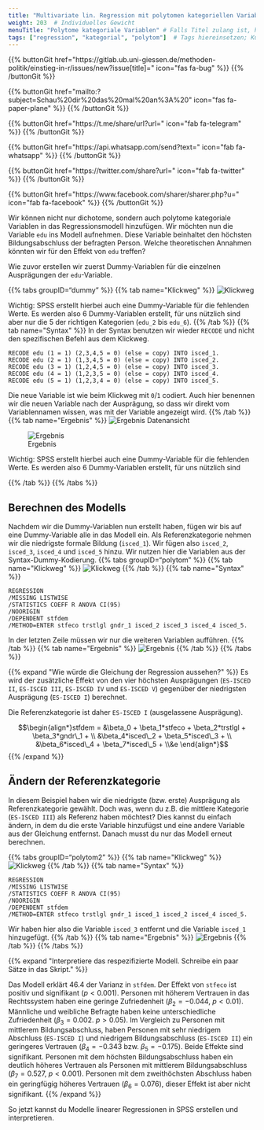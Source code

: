 ```yaml
---
title: "Multivariate lin. Regression mit polytomen kategoriellen Variablen"  # Titel der Seite
weight: 203  # Individuelles Gewicht 
menuTitle: "Polytome kategoriale Variablen" # Falls Titel zulang ist, hier Kurztitel
tags: ["regression", "kategorial", "polytom"]  # Tags hiereinsetzen; Kurzwort, was auf der Seite passsiert
---
```


{{% buttonGit href=\"https\:\/\/gitlab.ub.uni-giessen.de\/methoden-politik\/einstieg-in-r\/issues\/new?issue[title]=\" icon=\"fas fa-bug\" %}} {{% /buttonGit %}} 

{{% buttonGit href=\"mailto\:?subject=Schau\%20dir\%20das\%20mal\%20an\%3A\%20\" icon=\"fas fa-paper-plane\" %}} {{% /buttonGit %}}

{{% buttonGit href=\"https\:\/\/t.me\/share\/url?url=\" icon=\"fab fa-telegram\" %}} {{% /buttonGit %}}

{{% buttonGit href=\"https\:\/\/api.whatsapp.com\/send?text=\" icon=\"fab fa-whatsapp\" %}} {{% /buttonGit %}}

{{% buttonGit href=\"https\:\/\/twitter.com\/share?url=\" icon=\"fab fa-twitter\" %}} {{% /buttonGit %}}

{{% buttonGit href=\"https\:\/\/www.facebook.com\/sharer\/sharer.php?u=\" icon=\"fab fa-facebook\" %}} {{% /buttonGit %}}

Wir können nicht nur dichotome, sondern auch polytome kategoriale Variablen in das Regressionsmodell hinzufügen. Wir möchten nun die Variable `edu` ins Modell aufnehmen. Diese Variable beinhaltet den höchsten Bildungsabschluss der befragten Person. Welche theoretischen Annahmen könnten wir für den Effekt von `edu` treffen?

Wie zuvor erstellen wir zuerst Dummy-Variablen für die einzelnen Ausprägungen der `edu`-Variable.

{{% tabs groupID="dummy" %}}
{{% tab name=\"Klickweg\" %}}
![Klickweg](../gif/dummy.gif)

Wichtig: SPSS erstellt hierbei auch eine Dummy-Variable für die fehlenden Werte. Es werden also $6$ Dummy-Variablen erstellt, für uns nützlich sind aber nur die $5$ der richtigen Kategorien (`edu_2` bis `edu_6`).
{{% /tab %}}
{{% tab name=\"Syntax\" %}}
In der Syntax benutzen wir wieder `RECODE` und nicht den spezifischen Befehl aus dem Klickweg.
```spss
RECODE edu (1 = 1) (2,3,4,5 = 0) (else = copy) INTO isced_1.
RECODE edu (2 = 1) (1,3,4,5 = 0) (else = copy) INTO isced_2.
RECODE edu (3 = 1) (1,2,4,5 = 0) (else = copy) INTO isced_3.
RECODE edu (4 = 1) (1,2,3,5 = 0) (else = copy) INTO isced_4.
RECODE edu (5 = 1) (1,2,3,4 = 0) (else = copy) INTO isced_5.
```

Die neue Variable ist wie beim Klickweg mit `0`/`1` codiert. Auch hier benennen wir die neuen Variable nach der Ausprägung, so dass wir direkt vom Variablennamen wissen, was mit der Variable angezeigt wird. 
{{% /tab %}}
{{% tab name=\"Ergebnis\" %}}
![Ergebnis Datenansicht](../img/dummy-edu2.png)

![Ergebnis](../img/dummy-edu.png)

Wichtig: SPSS erstellt hierbei auch eine Dummy-Variable für die fehlenden Werte. Es werden also $6$ Dummy-Variablen erstellt, für uns nützlich sind

{{% /tab %}}
{{% /tabs %}}

## Berechnen des Modells
Nachdem wir die Dummy-Variablen nun erstellt haben, fügen wir bis auf eine Dummy-Variable alle in das Modell ein. Als Referenzkategorie nehmen wir die niedrigste formale Bildung (`isced_1`). Wir fügen also `isced_2`, `isced_3`, `isced_4` und `isced_5` hinzu. Wir nutzen hier die Variablen aus der Syntax-Dummy-Kodierung. 
{{% tabs groupID="polytom" %}}
{{% tab name=\"Klickweg\" %}}
![Klickweg](../gif/polytom.gif)
{{% /tab %}}
{{% tab name=\"Syntax\" %}}
```spss
REGRESSION
/MISSING LISTWISE 
/STATISTICS COEFF R ANOVA CI(95)
/NOORIGIN
/DEPENDENT stfdem
/METHOD=ENTER stfeco trstlgl gndr_1 isced_2 isced_3 isced_4 isced_5.
```

In der letzten Zeile müssen wir nur die weiteren Variablen aufführen. 
{{% /tab %}}
{{% tab name=\"Ergebnis\" %}}
![Ergebnis](../img/results4.png)
{{% /tab %}}
{{% /tabs %}}

{{% expand \"Wie würde die Gleichung der Regression aussehen?\" %}}
Es wird der zusätzliche Effekt von den vier höchsten Ausprägungen (`ES-ISCED II`, `ES-ISCED III`, `ES-ISCED IV` und `ES-ISCED V`) gegenüber der niedrigsten Ausprägung (`ES-ISCED I`) berechnet. 

Die Referenzkategorie ist daher `ES-ISCED I` (ausgelassene Ausprägung).

$$\begin{align*}stfdem = &\beta_0 + \beta_1*stfeco + \beta_2*trstlgl + \beta_3*gndr\_1 + \\ &\beta_4*isced\_2 + \beta_5*isced\_3 + \\ &\beta_6*isced\_4 + \beta_7*isced\_5 + \\&e \end{align*}$$
{{% /expand %}}

## Ändern der Referenzkategorie
In diesem Beispiel haben wir die niedrigste (bzw. erste) Ausprägung als Referenzkategorie gewählt. Doch was, wenn du z.B. die mittlere Kategorie (`ES-ISCED III`) als Referenz haben möchtest? Dies kannst du einfach ändern, in dem du die erste Variable hinzufügst und eine andere Variable aus der Gleichung entfernst. Danach musst du nur das Modell erneut berechnen.

{{% tabs groupID="polytom2" %}}
{{% tab name=\"Klickweg\" %}}
![Klickweg](../gif/polytom2.gif)
{{% /tab %}}
{{% tab name=\"Syntax\" %}}
```spss
REGRESSION
/MISSING LISTWISE 
/STATISTICS COEFF R ANOVA CI(95)
/NOORIGIN
/DEPENDENT stfdem
/METHOD=ENTER stfeco trstlgl gndr_1 isced_1 isced_2 isced_4 isced_5.
```

Wir haben hier also die Variable `isced_3` entfernt und die Variable `isced_1` hinzugefügt. 
{{% /tab %}}
{{% tab name=\"Ergebnis\" %}}
![Ergebnis](../img/polytom2.png)
{{% /tab %}}
{{% /tabs %}}

{{% expand \"Interpretiere das respezifizierte Modell. Schreibe ein paar Sätze in das Skript.\" %}}

Das Modell erklärt $46.4 %$ der Varianz in `stfdem`. Der Effekt von `stfeco` ist positiv und signifikant ($p<0.001$). Personen mit höherem Vertrauen in das Rechtssystem haben eine geringe Zufriedenheit ($\beta_2 = -0.044$, $p<0.01$). Männliche und weibliche Befragte haben keine unterschiedliche Zufriedenheit ($\beta_3 = 0.002$. $p>0.05$). Im Vergleich zu Personen mit mittlerem Bildungsabschluss, haben Personen mit sehr niedrigem Abschluss (`ES-ISCED I`) und niedrigem Bildungsabschluss (`ES-ISCED II`) ein geringeres Vertrauen ($\beta_4 = -0.343$ bzw. $\beta_5 = -0.175$). Beide Effekte sind signifikant. Personen mit dem höchsten Bildungsabschluss haben ein deutlich höheres Vertrauen als Personen mit mittlerem Bildungsabschluss ($\beta_7 = 0.527$, $p<0.001$). Personen mit dem zweithöchsten Abschluss haben ein geringfügig höheres Vertrauen ($\beta_6 = 0.076$), dieser Effekt ist aber nicht signifikant. 
{{% /expand %}}

So jetzt kannst du Modelle linearer Regressionen in SPSS erstellen und interpretieren.